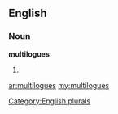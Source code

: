 ==English==

===Noun===
'''multilogues'''

# {{plural of|[[multilogue]]}}

[[Category:English plurals]]

[[ar:multilogues]]
[[my:multilogues]]